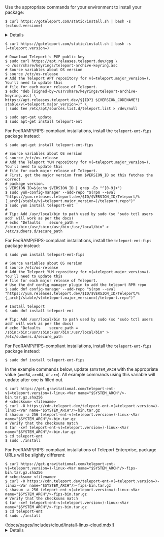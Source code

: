 Use the appropriate commands for your environment to install your package:

<Tabs dropdownView dropdownCaption="Teleport Edition">
  <TabItem label="Teleport Team" scope="team">

  ```code
  $ curl https://goteleport.com/static/install.sh | bash -s (=cloud.version=)
  ```

  <Details title="Is my Teleport instance compatible with Teleport Team?">

  Before installing a `teleport` binary with a version besides
  v(=cloud.major_version=), read our compatibility rules to ensure that the
  binary is compatible with Teleport Cloud.

  (!docs/pages/includes/compatibility.mdx!)

  </Details>

  </TabItem>
  <TabItem label="Open Source" scope="oss">

  ```code
  $ curl https://goteleport.com/static/install.sh | bash -s (=teleport.version=)
  ```

  </TabItem>
  <TabItem label="Enterprise" scope="enterprise">
  <Tabs>
  <TabItem label="Debian 8+/Ubuntu 16.04+ (apt)">

  ```code
  # Download Teleport's PGP public key
  $ sudo curl https://apt.releases.teleport.dev/gpg \
  -o /usr/share/keyrings/teleport-archive-keyring.asc
  # Source variables about OS version
  $ source /etc/os-release
  # Add the Teleport APT repository for v(=teleport.major_version=). You'll need to update this
  # file for each major release of Teleport.
  $ echo "deb [signed-by=/usr/share/keyrings/teleport-archive-keyring.asc] \
  https://apt.releases.teleport.dev/${ID?} ${VERSION_CODENAME?} stable/v(=teleport.major_version=)" \
  | sudo tee /etc/apt/sources.list.d/teleport.list > /dev/null

  $ sudo apt-get update
  $ sudo apt-get install teleport-ent
  ```

  For FedRAMP/FIPS-compliant installations, install the `teleport-ent-fips` package instead:

  ```code
  $ sudo apt-get install teleport-ent-fips
  ```

  </TabItem>
  <TabItem label="Amazon Linux 2/RHEL 7 (yum)">

  ```code
  # Source variables about OS version
  $ source /etc/os-release
  # Add the Teleport YUM repository for v(=teleport.major_version=). You'll need to update this
  # file for each major release of Teleport.
  # First, get the major version from $VERSION_ID so this fetches the correct
  # package version.
  $ VERSION_ID=$(echo $VERSION_ID | grep -Eo "^[0-9]+")
  $ sudo yum-config-manager --add-repo "$(rpm --eval "https://yum.releases.teleport.dev/$ID/$VERSION_ID/Teleport/%{_arch}/stable/v(=teleport.major_version=)/teleport.repo")"
  $ sudo yum install teleport-ent
  #
  # Tip: Add /usr/local/bin to path used by sudo (so 'sudo tctl users add' will work as per the docs)
  # echo "Defaults    secure_path = /sbin:/bin:/usr/sbin:/usr/bin:/usr/local/bin" > /etc/sudoers.d/secure_path
  ```

  For FedRAMP/FIPS-compliant installations, install the `teleport-ent-fips` package instead:

  ```code
  $ sudo yum install teleport-ent-fips
  ```

  </TabItem>
  <TabItem label="Amazon Linux 2023/RHEL 8+ (dnf)">

  ```code
  # Source variables about OS version
  $ source /etc/os-release
  # Add the Teleport YUM repository for v(=teleport.major_version=). You'll need to update this
  # file for each major release of Teleport.
  # Use the dnf config manager plugin to add the teleport RPM repo
  $ sudo dnf config-manager --add-repo "$(rpm --eval "https://yum.releases.teleport.dev/$ID/$VERSION_ID/Teleport/%{_arch}/stable/v(=teleport.major_version=)/teleport.repo")"
  
  # Install teleport
  $ sudo dnf install teleport-ent
  
  # Tip: Add /usr/local/bin to path used by sudo (so 'sudo tctl users add' will work as per the docs)
  # echo "Defaults    secure_path = /sbin:/bin:/usr/sbin:/usr/bin:/usr/local/bin" > /etc/sudoers.d/secure_path
  ```

  For FedRAMP/FIPS-compliant installations, install the `teleport-ent-fips` package instead:

  ```code
  $ sudo dnf install teleport-ent-fips
  ```

  </TabItem>
  <TabItem label="Tarball" >

  In the example commands below, update `$SYSTEM_ARCH` with the appropriate
  value (`amd64`, `arm64`, or `arm`). All example commands using this variable
  will update after one is filled out.

  ```code
  $ curl https://get.gravitational.com/teleport-ent-v(=teleport.version=)-linux-<Var name="$SYSTEM_ARCH"/>-bin.tar.gz.sha256
  # <checksum> <filename>
  $ curl -O https://cdn.teleport.dev/teleport-ent-v(=teleport.version=)-linux-<Var name="$SYSTEM_ARCH"/>-bin.tar.gz
  $ shasum -a 256 teleport-ent-v(=teleport.version=)-linux-<Var name="$SYSTEM_ARCH"/>-bin.tar.gz
  # Verify that the checksums match
  $ tar -xvf teleport-ent-v(=teleport.version=)-linux-<Var name="$SYSTEM_ARCH"/>-bin.tar.gz
  $ cd teleport-ent
  $ sudo ./install
  ```

  For FedRAMP/FIPS-compliant installations of Teleport Enterprise, package URLs
  will be slightly different:

  ```code
  $ curl https://get.gravitational.com/teleport-ent-v(=teleport.version=)-linux-<Var name="$SYSTEM_ARCH"/>-fips-bin.tar.gz.sha256
  # <checksum> <filename>
  $ curl -O https://cdn.teleport.dev/teleport-ent-v(=teleport.version=)-linux-<Var name="$SYSTEM_ARCH"/>-fips-bin.tar.gz
  $ shasum -a 256 teleport-ent-v(=teleport.version=)-linux-<Var name="$SYSTEM_ARCH"/>-fips-bin.tar.gz
  # Verify that the checksums match
  $ tar -xvf teleport-ent-v(=teleport.version=)-linux-<Var name="$SYSTEM_ARCH"/>-fips-bin.tar.gz
  $ cd teleport-ent
  $ sudo ./install
  ```

  </TabItem>
  </Tabs>
  </TabItem>
  <TabItem label="Enterprise Cloud" scope="cloud">
(!docs/pages/includes/cloud/install-linux-cloud.mdx!)
  <Details title="Is my Teleport instance compatible with Teleport Enterprise Cloud?">

  Before installing a `teleport` binary with a version besides v(=cloud.major_version=),
  read our compatibility rules to ensure that the binary is compatible with
  Teleport Enterprise Cloud.

  (!docs/pages/includes/compatibility.mdx!)

  </Details>
  </TabItem>
</Tabs>

